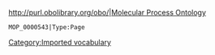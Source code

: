 http://purl.obolibrary.org/obo/|[http://purl.obolibrary.org/obo/ Molecular Process Ontology]
 MOP_0000543|Type:Page

[[Category:Imported vocabulary]]